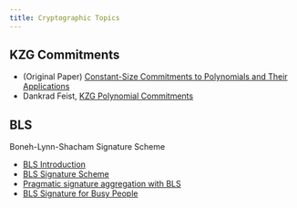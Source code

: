 ```yaml
---
title: Cryptographic Topics
---
```


## KZG Commitments

- (Original Paper) [Constant-Size Commitments to Polynomials and Their Applications](https://link.springer.com/chapter/10.1007/978-3-642-17373-8_11)
- Dankrad Feist, [KZG Polynomial Commitments](https://dankradfeist.de/ethereum/2020/06/16/kate-polynomial-commitments.html)

## BLS

Boneh-Lynn-Shacham Signature Scheme

- [BLS Introduction](https://eth2book.info/altair/part2/building_blocks/signatures)
- [BLS Signature Scheme](https://tools.ietf.org/id/draft-boneh-bls-signature-00.txt)
- [Pragmatic signature aggregation with BLS](https://ethresear.ch/t/pragmatic-signature-aggregation-with-bls/2105?u=benjaminion)
- [BLS Signature for Busy People](https://gist.github.com/paulmillr/18b802ad219b1aee34d773d08ec26ca2)